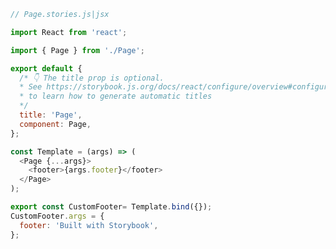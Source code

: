 ```js
// Page.stories.js|jsx

import React from 'react';

import { Page } from './Page';

export default {
  /* 👇 The title prop is optional.
  * See https://storybook.js.org/docs/react/configure/overview#configure-story-loading
  * to learn how to generate automatic titles
  */
  title: 'Page',
  component: Page,
};

const Template = (args) => (
  <Page {...args}>
    <footer>{args.footer}</footer>
  </Page>
);

export const CustomFooter= Template.bind({});
CustomFooter.args = {
  footer: 'Built with Storybook',
};
```
